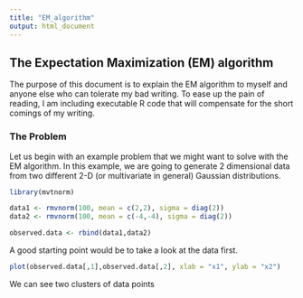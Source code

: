 ```yaml
---
title: "EM_algorithm"
output: html_document
---
```


## The Expectation Maximization (EM) algorithm

The purpose of this document is to explain the EM algorithm to myself and anyone
else who can tolerate my bad writing. To ease up the pain of reading, I am including
executable R code that will compensate for the short comings of my writing. 

### The Problem

Let us begin with an example problem that we might want to solve with the EM 
algorithm. In this example, we are going to generate 2 dimensional data from two different 2-D (or multivariate in general) Gaussian distributions. 

```r
library(mvtnorm)

data1 <- rmvnorm(100, mean = c(2,2), sigma = diag(2))
data2 <- rmvnorm(100, mean = c(-4,-4), sigma = diag(2))

observed.data <- rbind(data1,data2)

```

A good starting point would be to take a look at the data first. 

```r

plot(observed.data[,1],observed.data[,2], xlab = "x1", ylab = "x2")


```

We can see two clusters of data points 

